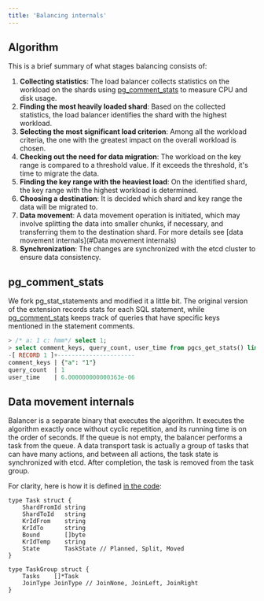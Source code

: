 ```yaml
---
title: 'Balancing internals'
---
```



## Algorithm 

This is a brief summary of what stages balancing consists of:

1. **Collecting statistics**: The load balancer collects statistics on the workload on the shards using [pg_comment_stats](#pg_comment_stats) to measure CPU and disk usage.
2. **Finding the most heavily loaded shard**: Based on the collected statistics, the load balancer identifies the shard with the highest workload.
3. **Selecting the most significant load criterion**: Among all the workload criteria, the one with the greatest impact on the overall workload is chosen.
4. **Checking out the need for data migration**: The workload on the key range is compared to a threshold value. If it exceeds the threshold, it's time to migrate the data.
5. **Finding the key range with the heaviest load**: On the identified shard, the key range with the highest workload is determined.
6. **Choosing a destination**: It is decided which shard and key range the data will be migrated to.
7. **Data movement**: A data movement operation is initiated, which may involve splitting the data into smaller chunks, if necessary, and transferring them to the destination shard. For more details see [data movement internals](#Data movement internals)
8. **Synchronization**: The changes are synchronized with the etcd cluster to ensure data consistency.

## pg_comment_stats

We fork pg_stat_statements and modified it a little bit. The original version of the extension records stats for each SQL statement, while [pg_comment_stats](https://github.com/munakoiso/pg_comment_stats) keeps track of queries that have specific keys mentioned in the statement comments.

```sql
> /* a: 1 c: hmm*/ select 1;
> select comment_keys, query_count, user_time from pgcs_get_stats() limit 1;
-[ RECORD 1 ]+----------------------
comment_keys | {"a": "1"}
query_count  | 1
user_time    | 6.000000000000363e-06
```

## Data movement internals

Balancer is a separate binary that executes the algorithm. It executes the algorithm exactly once without cyclic repetition, and its running time is on the order of seconds. If the queue is not empty, the balancer performs a task from the queue. A data transport task is actually a group of tasks that can have many actions, and between all actions, the task state is synchronized with etcd. After completion, the task is removed from the task group.

For clarity, here is how it is defined [in the code](https://github.com/pg-sharding/spqr/blob/master/pkg/models/tasks/tasks.go ):

```golang
type Task struct {
	ShardFromId string
	ShardToId   string
	KrIdFrom    string
	KrIdTo      string
	Bound       []byte
	KrIdTemp    string
	State       TaskState // Planned, Split, Moved
}

type TaskGroup struct {
	Tasks    []*Task
	JoinType JoinType // JoinNone, JoinLeft, JoinRight
}
```